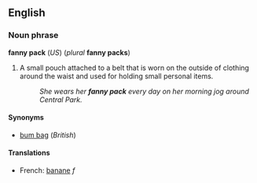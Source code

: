 ==English==
===Noun phrase===
'''fanny pack''' (''US'') (''plural'' '''fanny packs''')

#A small pouch attached to a belt that is worn on the outside of clothing around the waist and used for holding small personal items.
#:''She wears her '''fanny pack''' every day on her morning jog around Central Park.''

====Synonyms====
*[[bum bag]] (''British'')

====Translations====
*French: [[banane#French|banane]] ''f''